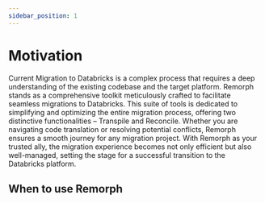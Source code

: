 ```yaml
---
sidebar_position: 1
---
```


# Motivation

Current Migration to Databricks is a complex process that requires a deep understanding of the existing codebase and the target platform. Remorph stands as a comprehensive toolkit meticulously crafted to facilitate seamless migrations to Databricks.
This suite of tools is dedicated to simplifying and optimizing the entire migration process, offering two distinctive functionalities – Transpile and Reconcile. Whether you are navigating code translation or resolving potential conflicts, Remorph ensures a smooth journey for any migration project. With Remorph as your trusted ally,
the migration experience becomes not only efficient but also well-managed, setting the stage for a successful transition to the Databricks platform.

## When to use Remorph


